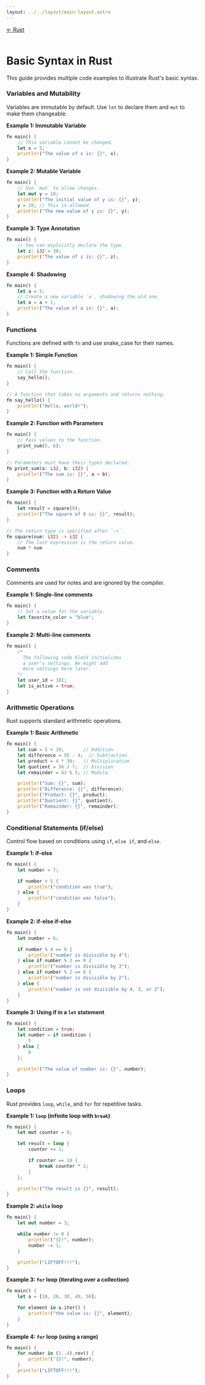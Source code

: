```yaml
---
layout: ../../layout/main-layout.astro
---
```

<a href="/rust">← Rust</a> <br /> <br />

# Basic Syntax in Rust

This guide provides multiple code examples to illustrate Rust's basic syntax.

### Variables and Mutability

Variables are immutable by default. Use `let` to declare them and `mut` to make them changeable.

**Example 1: Immutable Variable**
```rust
fn main() {
    // This variable cannot be changed.
    let x = 5;
    println!("The value of x is: {}", x);
}
```

**Example 2: Mutable Variable**
```rust
fn main() {
    // Use `mut` to allow changes.
    let mut y = 10;
    println!("The initial value of y is: {}", y);
    y = 20; // This is allowed.
    println!("The new value of y is: {}", y);
}
```

**Example 3: Type Annotation**
```rust
fn main() {
    // You can explicitly declare the type.
    let z: i32 = 30;
    println!("The value of z is: {}", z);
}
```

**Example 4: Shadowing**
```rust
fn main() {
    let a = 5;
    // Create a new variable `a`, shadowing the old one.
    let a = a + 1;
    println!("The value of a is: {}", a);
}
```

### Functions

Functions are defined with `fn` and use snake_case for their names.

**Example 1: Simple Function**
```rust
fn main() {
    // Call the function.
    say_hello();
}

// A function that takes no arguments and returns nothing.
fn say_hello() {
    println!("Hello, world!");
}
```

**Example 2: Function with Parameters**
```rust
fn main() {
    // Pass values to the function.
    print_sum(5, 6);
}

// Parameters must have their types declared.
fn print_sum(a: i32, b: i32) {
    println!("The sum is: {}", a + b);
}
```

**Example 3: Function with a Return Value**
```rust
fn main() {
    let result = square(8);
    println!("The square of 8 is: {}", result);
}

// The return type is specified after `->`.
fn square(num: i32) -> i32 {
    // The last expression is the return value.
    num * num
}
```

### Comments

Comments are used for notes and are ignored by the compiler.

**Example 1: Single-line comments**
```rust
fn main() {
    // Set a value for the variable.
    let favorite_color = "blue";
}
```

**Example 2: Multi-line comments**
```rust
fn main() {
    /*
      The following code block initializes
      a user's settings. We might add
      more settings here later.
    */
    let user_id = 101;
    let is_active = true;
}
```

### Arithmetic Operations

Rust supports standard arithmetic operations.

**Example 1: Basic Arithmetic**
```rust
fn main() {
    let sum = 5 + 10;       // Addition
    let difference = 95 - 4;  // Subtraction
    let product = 4 * 30;   // Multiplication
    let quotient = 56 / 7;  // Division
    let remainder = 43 % 5; // Modulo

    println!("Sum: {}", sum);
    println!("Difference: {}", difference);
    println!("Product: {}", product);
    println!("Quotient: {}", quotient);
    println!("Remainder: {}", remainder);
}
```

### Conditional Statements (if/else)

Control flow based on conditions using `if`, `else if`, and `else`.

**Example 1: if-else**
```rust
fn main() {
    let number = 7;

    if number < 5 {
        println!("condition was true");
    } else {
        println!("condition was false");
    }
}
```

**Example 2: if-else if-else**
```rust
fn main() {
    let number = 6;

    if number % 4 == 0 {
        println!("number is divisible by 4");
    } else if number % 3 == 0 {
        println!("number is divisible by 3");
    } else if number % 2 == 0 {
        println!("number is divisible by 2");
    } else {
        println!("number is not divisible by 4, 3, or 2");
    }
}
```

**Example 3: Using if in a `let` statement**
```rust
fn main() {
    let condition = true;
    let number = if condition {
        5
    } else {
        6
    };

    println!("The value of number is: {}", number);
}
```

### Loops

Rust provides `loop`, `while`, and `for` for repetitive tasks.

**Example 1: `loop` (infinite loop with `break`)**
```rust
fn main() {
    let mut counter = 0;

    let result = loop {
        counter += 1;

        if counter == 10 {
            break counter * 2;
        }
    };

    println!("The result is {}", result);
}
```

**Example 2: `while` loop**
```rust
fn main() {
    let mut number = 3;

    while number != 0 {
        println!("{}!", number);
        number -= 1;
    }

    println!("LIFTOFF!!!");
}
```

**Example 3: `for` loop (iterating over a collection)**
```rust
fn main() {
    let a = [10, 20, 30, 40, 50];

    for element in a.iter() {
        println!("the value is: {}", element);
    }
}
```

**Example 4: `for` loop (using a range)**
```rust
fn main() {
    for number in (1..4).rev() {
        println!("{}!", number);
    }
    println!("LIFTOFF!!!");
}
```
